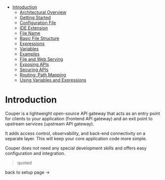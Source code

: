 - [Introduction](#introduction)
  - [Architectural Overview](#architectural-overview)
  - [Getting Started](#getting-started)
  - [Configuration File](#configuration-file)
  - [IDE Extension](#ide-extension)
  - [File Name](#file-name)
  - [Basic File Structure](#basic-file-structure)
  - [Expressions](#expressions)
  - [Variables](#variables)
  - [Examples](#examples)
  - [File and Web Serving](#file-and-web-serving)
  - [Exposing APIs](#exposing-apis)
  - [Securing APIs](#securing-apis)
  - [Routing: Path Mapping](#routing-path-mapping)
  - [Using Variables and Expressions](#using-variables-and-expressions)

# Introduction

Couper is a lightweight open-source API gateway that acts as an entry point for clients to your application (frontend API gateway) and an exit point to upstream services (upstream API gateway).

It adds access control, observability, and back-end connectivity on a separate layer. This will keep your core application code more simple.

Couper does not need any special development skills and offers easy configuration and integration.

> quoted

<nuxt-link to="/guide/setup">
  back to setup page &rarr;
</nuxt-link>

